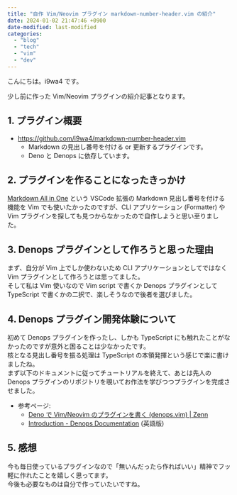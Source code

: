 ```yaml
---
title: "自作 Vim/Neovim プラグイン markdown-number-header.vim の紹介"
date: 2024-01-02 21:47:46 +0900
date-modified: last-modified
categories:
  - "blog"
  - "tech"
  - "vim"
  - "dev"
---
```


こんにちは。i9wa4 です。

少し前に作った Vim/Neovim プラグインの紹介記事となります。

## 1. プラグイン概要

- <https://github.com/i9wa4/markdown-number-header.vim>
    - Markdown の見出し番号を付ける or 更新するプラグインです。
    - Deno と Denops に依存しています。


## 2. プラグインを作ることになったきっかけ

[Markdown All in One](https://marketplace.visualstudio.com/items?itemName=yzhang.markdown-all-in-one)
という VSCode 拡張の Markdown 見出し番号を付ける機能を Vim でも使いたかったのですが、CLI アプリケーション (Formatter) や Vim プラグインを探しても見つからなかったので自作しようと思い至りました。

## 3. Denops プラグインとして作ろうと思った理由

まず、自分が Vim 上でしか使わないため CLI アプリケーションとしてではなく Vim プラグインとして作ろうとは思ってました。  
そして私は Vim 使いなので Vim script で書くか Denops プラグインとして TypeScript で書くかの二択で、楽しそうなので後者を選びました。

## 4. Denops プラグイン開発体験について

初めて Denops プラグインを作ったし、しかも TypeScript にも触れたことがなかったのですが意外と困ることは少なかったです。  
核となる見出し番号を振る処理は TypeScript の本領発揮という感じで楽に書けましたね。  
まず以下のドキュメントに従ってチュートリアルを終えて、あとは先人の Denops プラグインのリポジトリを覗いてお作法を学びつつプラグインを完成させました。

- 参考ページ:
    - [Deno で Vim/Neovim のプラグインを書く (denops.vim) \| Zenn](https://zenn.dev/lambdalisue/articles/b4a31fba0b1ce95104c9)
    - [Introduction - Denops Documentation](https://vim-denops.github.io/denops-documentation/) (英語版)

## 5. 感想

今も毎日使っているプラグインなので「無いんだったら作ればいい」精神でフッ軽に作れたことを嬉しく思ってます。  
今後も必要なものは自分で作っていたいですね。
